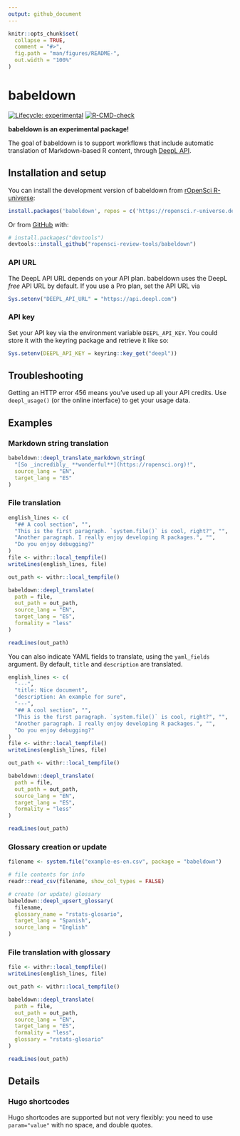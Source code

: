 ```yaml
---
output: github_document
---
```


<!-- README.md is generated from README.Rmd. Please edit that file -->

```r
knitr::opts_chunk$set(
  collapse = TRUE,
  comment = "#>",
  fig.path = "man/figures/README-",
  out.width = "100%"
)
```

# babeldown

<!-- badges: start -->
[![Lifecycle: experimental](https://img.shields.io/badge/lifecycle-experimental-orange.svg)](https://lifecycle.r-lib.org/articles/stages.html#experimental)
[![R-CMD-check](https://github.com/ropensci-review-tools/babeldown/actions/workflows/R-CMD-check.yaml/badge.svg)](https://github.com/ropensci-review-tools/babeldown/actions/workflows/R-CMD-check.yaml)
<!-- badges: end -->

**babeldown is an experimental package!**

The goal of babeldown is to support workflows that include automatic translation of Markdown-based R content, through [DeepL API](https://www.deepl.com/en/docs-api/).

## Installation and setup

You can install the development version of babeldown from [rOpenSci R-universe](https://ropensci.r-universe.dev/):

``` r
install.packages('babeldown', repos = c('https://ropensci.r-universe.dev', 'https://cloud.r-project.org'))
```

Or from [GitHub](https://github.com/) with:

``` r
# install.packages("devtools")
devtools::install_github("ropensci-review-tools/babeldown")
```

### API URL

The DeepL API URL depends on your API plan.
babeldown uses the DeepL _free_ API URL by default.
If you use a Pro plan, set the API URL via

```r
Sys.setenv("DEEPL_API_URL" = "https://api.deepl.com")
```

### API key

Set your API key via the environment variable `DEEPL_API_KEY`.
You could store it with the keyring package and retrieve it like so:

```r
Sys.setenv(DEEPL_API_KEY = keyring::key_get("deepl"))
```

## Troubleshooting

Getting an HTTP error 456 means you've used up all your API credits.
Use `deepl_usage()` (or the online interface) to get your usage data.

## Examples

### Markdown string translation

```r
babeldown::deepl_translate_markdown_string(
  "[So _incredibly_ **wonderful**](https://ropensci.org)!",
  source_lang = "EN",
  target_lang = "ES"
)
```

### File translation

```r
english_lines <- c(
  "## A cool section", "",
  "This is the first paragraph. `system.file()` is cool, right?", "",
  "Another paragraph. I really enjoy developing R packages.", "",
  "Do you enjoy debugging?"
)
file <- withr::local_tempfile()
writeLines(english_lines, file)

out_path <- withr::local_tempfile()

babeldown::deepl_translate(
  path = file,
  out_path = out_path,
  source_lang = "EN",
  target_lang = "ES",
  formality = "less"
)

readLines(out_path)
```

You can also indicate YAML fields to translate, using the `yaml_fields` argument.
By default, `title` and `description` are translated.


```r
english_lines <- c(
  "---",
  "title: Nice document",
  "description: An example for sure",
  "---",
  "## A cool section", "",
  "This is the first paragraph. `system.file()` is cool, right?", "",
  "Another paragraph. I really enjoy developing R packages.", "",
  "Do you enjoy debugging?"
)
file <- withr::local_tempfile()
writeLines(english_lines, file)

out_path <- withr::local_tempfile()

babeldown::deepl_translate(
  path = file,
  out_path = out_path,
  source_lang = "EN",
  target_lang = "ES",
  formality = "less"
)

readLines(out_path)
```


### Glossary creation or update

```r
filename <- system.file("example-es-en.csv", package = "babeldown")

# file contents for info
readr::read_csv(filename, show_col_types = FALSE)

# create (or update) glossary
babeldown::deepl_upsert_glossary(
  filename,
  glossary_name = "rstats-glosario",
  target_lang = "Spanish",
  source_lang = "English"
)
```

### File translation with glossary

```r
file <- withr::local_tempfile()
writeLines(english_lines, file)

out_path <- withr::local_tempfile()

babeldown::deepl_translate(
  path = file,
  out_path = out_path,
  source_lang = "EN",
  target_lang = "ES",
  formality = "less",
  glossary = "rstats-glosario"
)

readLines(out_path)
```

## Details

### Hugo shortcodes

Hugo shortcodes are supported but not very flexibly: you need to use `param="value"` with no space, and double quotes.
